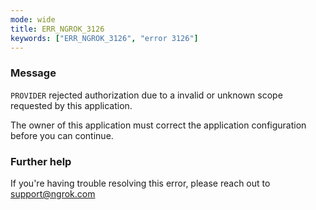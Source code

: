 ```yaml
---
mode: wide
title: ERR_NGROK_3126
keywords: ["ERR_NGROK_3126", "error 3126"]
---
```



### Message

`PROVIDER` rejected authorization due to a invalid or unknown scope requested by this application.

The owner of this application must correct the application configuration before you can continue.

<ErrorDetails />

### Further help

If you're having trouble resolving this error, please reach out to [support@ngrok.com](mailto:support@ngrok.com?subject=Help%20with%20ERR_NGROK_3126)
